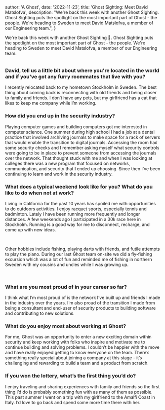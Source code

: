 
  author: 'A Ghost',
  date: '2022-11-23',
  title: 'Ghost Sighting: Meet David Matslofva',
  description:
    "We're back this week with another Ghost Sighting. Ghost Sighting puts the spotlight on the most important part of Ghost - the people. We're heading to Sweden to meet David Matslofva, a member of our Engineering team.",
}


We're back this week with another Ghost Sighting 👻. Ghost Sighting puts the spotlight on the most important part of Ghost - the people. We're heading to Sweden to meet David Matslofva, a member of our Engineering team.

<Image src={david1} alt="" />

### David, tell us a little bit about where you're located in the world and if you've got any furry roommates that live with you?

I recently relocated back to my hometown Stockholm in Sweden. The best thing about coming back is reconnecting with old friends and being closer to family and friends. I don’t have any pets, but my girlfriend has a cat that likes to keep me company while I’m working.

### How did you end up in the security industry?

Playing computer games and building computers got me interested in computer science. One summer during high school I had a job at a dental practice that involved archiving journals to make space for a rack of servers that would enable the transition to digital journals. Accessing the room had some security checks and I remember asking myself what security controls were going to be in place to prevent someone from accessing the journals over the network. That thought stuck with me and when I was looking at colleges there was a new program that focused on networks, communication, and security that I ended up choosing. Since then I’ve been continuing to learn and work in the security industry.

### What does a typical weekend look like for you? What do you like to do when not at work?

Living in California for the past 10 years has spoiled me with opportunities to do outdoors activities. I enjoy racquet sports, especially tennis and badminton. Lately I have been running more frequently and longer distances. A few weekends ago I participated in a 30k race here in Stockholm. Running is a good way for me to disconnect, recharge, and come up with new ideas.

<Image src={david2} alt="" />
<Image src={david3} alt="" />

Other hobbies include fishing, playing darts with friends, and futile attempts to play the piano. During our last Ghost team on-site we did a fly-fishing excursion which was a lot of fun and reminded me of fishing in northern Sweden with my cousins and uncles while I was growing up.

<Image src={david4} alt="" />
<Image src={david5} alt="" />

### What are you most proud of in your career so far?

I think what I’m most proud of is the network I’ve built up and friends I made in the industry over the years. I’m also proud of the transition I made from being a consultant and end-user of security products to building software and contributing to new solutions.

### What do you enjoy most about working at Ghost?

For me, Ghost was an opportunity to enter a new exciting domain within security and keep working with folks who inspire and motivate me to continue building and solving problems. I couldn’t be happier with the move and have really enjoyed getting to know everyone on the team. There’s something really special about joining a company at this stage - it’s challenging and rewarding to build a team and a product from scratch.

### If you won the lottery, what’s the first thing you’d do?

I enjoy traveling and sharing experiences with family and friends so the first thing I’d do is probably something fun with as many of them as possible. This past summer I went on a trip with my girlfriend to the Amalfi Coast in Italy. I’d love to go back and spend some more time there with her.

<Image src={david6} alt="" />
<Image src={david7} alt="" />
